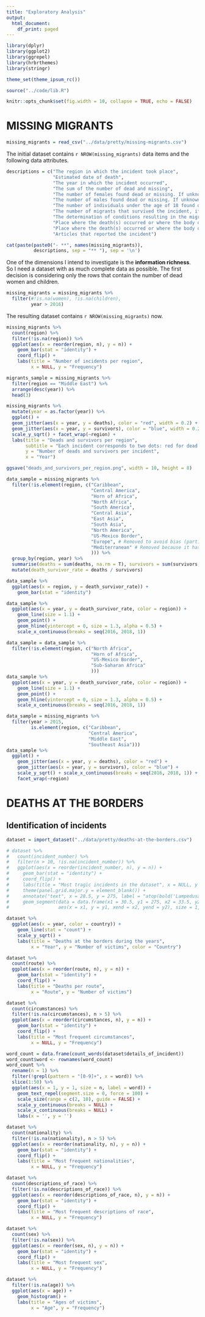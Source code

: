 ```yaml
---
title: "Exploratory Analysis"
output:
  html_document:
    df_print: paged
---
```


```r
library(dplyr)
library(ggplot2)
library(ggrepel)
library(hrbrthemes)
library(stringr)

theme_set(theme_ipsum_rc())

source("../code/lib.R")

knitr::opts_chunk$set(fig.width = 10, collapse = TRUE, echo = FALSE)
```
# MISSING MIGRANTS

```r
missing_migrants = read_csv("../data/pretty/missing-migrants.csv")
```

The initial dataset contains `r NROW(missing_migrants)` data items and the following data attributes.

```r
descriptions = c("The region in which the incident took place",
                 "Estimated date of death",
                 "The year in which the incident occurred",
                 "The sum of the number of dead and missing",
                 "The number of females found dead or missing. If unknown, it is left blank.",
                 "The number of males found dead or missing. If unknown, it is left blank.",
                 "The number of individuals under the age of 18 found dead or missing. If unknown, it is left blank.",
                 "The number of migrants that survived the incident, if known",
                 "The determination of conditions resulting in the migrant's death",
                 "Place where the death(s) occurred or where the body or bodies were found",
                 "Place where the death(s) occurred or where the body or bodies were found",
                 "Articles that reported the incident")

cat(paste(paste0("- **", names(missing_migrants)),
          descriptions, sep = "** "), sep = '\n')
``` 

One of the dimensions I intend to investigate is the **information richness**. So I need a dataset with as much complete data as possible. The first decision is considering only the rows that contain the number of dead women and children. 

```r
missing_migrants = missing_migrants %>%
  filter(#!is.na(women), !is.na(children),
         year > 2016)
```

The resulting dataset contains `r NROW(missing_migrants)` now.

```r
missing_migrants %>%
  count(region) %>%
  filter(!is.na(region)) %>%
  ggplot(aes(x = reorder(region, n), y = n)) +
    geom_bar(stat = "identity") +
    coord_flip() +
    labs(title = "Number of incidents per region",
         x = NULL, y = "Frequency")
```

```r
migrants_sample = missing_migrants %>%
  filter(region == "Middle East") %>%
  arrange(desc(year)) %>%
  head(3)
```




```r
missing_migrants %>%
  mutate(year = as.factor(year)) %>%
  ggplot() +
  geom_jitter(aes(x = year, y = deaths), color = "red", width = 0.2) +
  geom_jitter(aes(x = year, y = survivors), color = "blue", width = 0.2) +
  scale_y_sqrt() + facet_wrap(~region) +
  labs(title = "Deads and survivors per region",
       subtitle = "Each incident corresponds to two dots: red for dead and blue for survivors",
       y = "Number of deads and survivors per incident",
       x = "Year")

ggsave("deads_and_survivors_per_region.png", width = 10, height = 8)
```

```r
data_sample = missing_migrants %>%
  filter(!is.element(region, c("Caribbean",
                               "Central America",
                               "Horn of Africa",
                               "North Africa",
                               "South America",
                               "Central Asia",
                               "East Asia",
                               "South Asia",
                               "North America",
                               "US-Mexico Border",
                               "Europe", # Removed to avoid bias (participants are European),
                               "Mediterranean" # Removed because it has much more data than the others
                               ))) %>%
  group_by(region, year) %>%
  summarise(deaths = sum(deaths, na.rm = T), survivors = sum(survivors, na.rm = T)) %>%
  mutate(death_survivor_rate = deaths / survivors)

data_sample %>%
  ggplot(aes(x = region, y = death_survivor_rate)) +
    geom_bar(stat = "identity")
```

```r
data_sample %>%
  ggplot(aes(x = year, y = death_survivor_rate, color = region)) +
    geom_line(size = 1.1) +
    geom_point() +
    geom_hline(yintercept = 0, size = 1.3, alpha = 0.5) +
    scale_x_continuous(breaks = seq(2016, 2018, 1))
```

```r
data_sample = data_sample %>%
  filter(!is.element(region, c("North Africa",
                               "Horn of Africa",
                               "US-Mexico Border",
                               "Sub-Saharan Africa"
                               )))
data_sample %>%
  ggplot(aes(x = year, y = death_survivor_rate, color = region)) +
    geom_line(size = 1.1) +
    geom_point() +
    geom_hline(yintercept = 0, size = 1.3, alpha = 0.5) +
    scale_x_continuous(breaks = seq(2016, 2018, 1))
```

```r
data_sample = missing_migrants %>%
  filter(year > 2015,
         is.element(region, c("Caribbean",
                              "Central America",
                              "Middle East",
                              "Southeast Asia")))
data_sample %>%  
  ggplot() +
    geom_jitter(aes(x = year, y = deaths), color = "red") +
    geom_jitter(aes(x = year, y = survivors), color = "blue") +
    scale_y_sqrt() + scale_x_continuous(breaks = seq(2016, 2018, 1)) +
    facet_wrap(~region)
```


# DEATHS AT THE BORDERS

## Identification of incidents

```r
dataset = import_dataset("../data/pretty/deaths-at-the-borders.csv")

# dataset %>%
#   count(incident_number) %>%
#   filter(n > 10, !is.na(incident_number)) %>%
#   ggplot(aes(x = reorder(incident_number, n), y = n)) +
#     geom_bar(stat = "identity") +
#     coord_flip() +
#     labs(title = "Most tragic incidents in the dataset", x = NULL, y = "Number of victims") +
#     theme(panel.grid.major.y = element_blank()) +
#     annotate("text", x = 28.5, y = 275, label = "atop(bold('Lampedusa boat tragedy'), 'There was a huge mobilization to find the victims')", parse = T) +
#     geom_segment(data = data.frame(x1 = 30.5, y1 = 275, x2 = 33.5, y2 = 275),
#                  aes(x = x1, y = y1, xend = x2, yend = y2), size = 1, color = "grey60")
```


```r
dataset %>%
  ggplot(aes(x = year, color = country)) +
    geom_line(stat = "count") +
    scale_y_sqrt() +
    labs(title = "Deaths at the borders during the years",
         x = "Year", y = "Number of victims", color = "Country")
```

```r
dataset %>%
  count(route) %>%
  ggplot(aes(x = reorder(route, n), y = n)) +
    geom_bar(stat = "identity") +
    coord_flip() +
    labs(title = "Deaths per route",
         x = "Route", y = "Number of victims")
```



```r
dataset %>%
  count(circumstances) %>%
  filter(!is.na(circumstances), n > 5) %>%
  ggplot(aes(x = reorder(circumstances, n), y = n)) +
    geom_bar(stat = "identity") +
    coord_flip() +
    labs(title = "Most frequent circumstances",
         x = NULL, y = "Frequency")
```


```r
word_count = data.frame(count_words(dataset$details_of_incident))
word_count$word <- rownames(word_count)
word_count %>%
  rename(n = 1) %>%
  filter(!grepl(pattern = "[0-9]+", x = word)) %>%
  slice(1:50) %>%
  ggplot(aes(x = 1, y = 1, size = n, label = word)) +
    geom_text_repel(segment.size = 0, force = 100) +
    scale_size(range = c(2, 10), guide = FALSE) +
    scale_y_continuous(breaks = NULL) +
    scale_x_continuous(breaks = NULL) +
    labs(x = '', y = '')
```


```r
dataset %>%
  count(nationality) %>%
  filter(!is.na(nationality), n > 5) %>%
  ggplot(aes(x = reorder(nationality, n), y = n)) +
    geom_bar(stat = "identity") +
    coord_flip() +
    labs(title = "Most frequent nationalities",
         x = NULL, y = "Frequency")
```


```r
dataset %>%
  count(descriptions_of_race) %>%
  filter(!is.na(descriptions_of_race)) %>%
  ggplot(aes(x = reorder(descriptions_of_race, n), y = n)) +
    geom_bar(stat = "identity") +
    coord_flip() +
    labs(title = "Most frequent descriptions of race",
         x = NULL, y = "Frequency")
```

```r
dataset %>%
  count(sex) %>%
  filter(!is.na(sex)) %>%
  ggplot(aes(x = reorder(sex, n), y = n)) +
    geom_bar(stat = "identity") +
    coord_flip() +
    labs(title = "Most frequent sex",
         x = NULL, y = "Frequency")
```

```r
dataset %>%
  filter(!is.na(age)) %>%
  ggplot(aes(x = age)) +
    geom_histogram() +
    labs(title = "Ages of victims",
         x = "Age", y = "Frequency")
```

